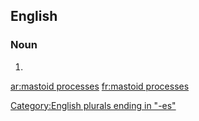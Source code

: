 ==English==

===Noun===
{{head|en|plural|head=[[mastoid]] [[processes]]}}

# {{plural of|mastoid process|lang=en|nocat=1}}

[[Category:English plurals ending in "-es"]]

[[ar:mastoid processes]]
[[fr:mastoid processes]]